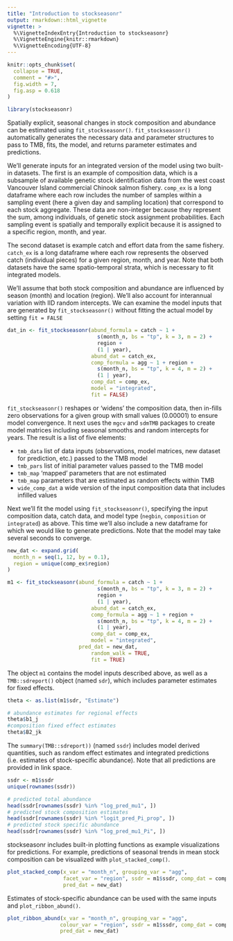 ```yaml
---
title: "Introduction to stockseasonr"
output: rmarkdown::html_vignette
vignette: >
  %\VignetteIndexEntry{Introduction to stockseasonr}
  %\VignetteEngine{knitr::rmarkdown}
  %\VignetteEncoding{UTF-8}
---
```


```r
knitr::opts_chunk$set(
  collapse = TRUE,
  comment = "#>",
  fig.width = 7,
  fig.asp = 0.618
)
```

```r
library(stockseasonr)
```

Spatially explicit, seasonal changes in stock composition and abundance can be estimated using `fit_stockseasonr()`. `fit_stockseasonr()` automatically generates the necessary data and parameter structures to pass to TMB, fits, the model, and returns parameter estimates and predictions.

We'll generate inputs for an integrated version of the model using two built-in datasets. The first is an example of composition data, which is a subsample of available genetic stock identification data from the west coast Vancouver Island commercial Chinook salmon fishery. `comp_ex` is a long dataframe where each row includes the number of samples within a sampling event (here a given day and sampling location) that correspond to each stock aggregate. These data are non-integer because they represent the sum, among individuals, of genetic stock assignment probabilities. Each sampling event is spatially and temporally explicit because it is assigned to a specific region, month, and year.

The second dataset is example catch and effort data from the same fishery. `catch_ex` is a long dataframe where each row represents the observed catch (individual pieces) for a given region, month, and year. Note that both datasets have the same spatio-temporal strata, which is necessary to fit integrated models.

We'll assume that both stock composition and abundance are influenced by season (month) and location (region). We'll also account for interannual variation with IID random intercepts. We can examine the model inputs that are generated by `fit_stockseasonr()` without fitting the actual model by setting `fit = FALSE`

```r
dat_in <- fit_stockseasonr(abund_formula = catch ~ 1 +
                             s(month_n, bs = "tp", k = 3, m = 2) +
                             region +
                             (1 | year),
                           abund_dat = catch_ex,
                           comp_formula = agg ~ 1 + region +
                             s(month_n, bs = "tp", k = 4, m = 2) +
                             (1 | year),
                           comp_dat = comp_ex,
                           model = "integrated",
                           fit = FALSE)
```

`fit_stockseasonr()` reshapes or 'widens' the composition data, then in-fills zero observations for a given group with small values (0.00001) to ensure model convergence. It next uses the `mgcv` and `sdmTMB` packages to create model matrices including seasonal smooths and random intercepts for years. The result is a list of five elements:

- `tmb_data` list of data inputs (observations, model matrices, new dataset for prediction, etc.) passed to the TMB model
- `tmb_pars` list of initial parameter values passed to the TMB model
- `tmb_map` 'mapped' parameters that are not estimated
- `tmb_map` parameters that are estimated as random effects within TMB
- `wide_comp_dat` a wide version of the input composition data that includes infilled values

Next we'll fit the model using `fit_stockseasonr()`, specifying the input composition data, catch data, and model type (`negbin`, `composition` or `integrated`) as above. This time we'll also include a new dataframe for which we would like to generate predictions. Note that the model may take several seconds to converge.


```r
new_dat <- expand.grid(
  month_n = seq(1, 12, by = 0.1),
  region = unique(comp_ex$region)
)

m1 <- fit_stockseasonr(abund_formula = catch ~ 1 +
                             s(month_n, bs = "tp", k = 3, m = 2) +
                             region +
                             (1 | year),
                           abund_dat = catch_ex,
                           comp_formula = agg ~ 1 + region +
                             s(month_n, bs = "tp", k = 4, m = 2) +
                             (1 | year),
                           comp_dat = comp_ex,
                           model = "integrated",
                       pred_dat = new_dat,
                           random_walk = TRUE,
                           fit = TRUE)
```

The object `m1` contains the model inputs described above, as well as a `TMB::sdreport()` object (named `sdr`), which includes parameter estimates for fixed effects.

```r
theta <- as.list(m1$sdr, "Estimate")

# abundance estimates for regional effects
theta$b1_j
#composition fixed effect estimates
theta$B2_jk
```

The `summary(TMB::sdreport))` (named `ssdr`) includes model derived quantities, such as random effect estimates and integrated predictions (i.e. estimates of stock-specific abundance). Note that all predictions are provided in link space.

```r
ssdr <- m1$ssdr
unique(rownames(ssdr))

# predicted total abundance
head(ssdr[rownames(ssdr) %in% "log_pred_mu1", ])
# predicted stock composition estimates
head(ssdr[rownames(ssdr) %in% "logit_pred_Pi_prop", ])
# predicted stock specific abundance
head(ssdr[rownames(ssdr) %in% "log_pred_mu1_Pi", ])
```

stockseasonr includes built-in plotting functions as example visualizations for predictions. For example, predictions of seasonal trends in mean stock composition can be visualized with `plot_stacked_comp()`.

```r
plot_stacked_comp(x_var = "month_n", grouping_var = "agg", 
                  facet_var = "region", ssdr = m1$ssdr, comp_dat = comp_ex,
                  pred_dat = new_dat)
```

Estimates of stock-specific abundance can be used with the same inputs and `plot_ribbon_abund()`.

```r
plot_ribbon_abund(x_var = "month_n", grouping_var = "agg", 
                 colour_var = "region", ssdr = m1$ssdr, comp_dat = comp_ex,
                 pred_dat = new_dat)
```

